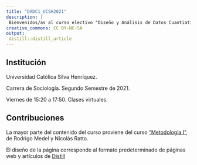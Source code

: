 ```yaml
---
title: "DADC1_UCSH2021"
description: |
 Bienvenidos/as al curso electivo "Diseño y Análisis de Datos Cuantiativos (en R)" (Segundo Semestre 2021).
creative_commons: CC BY-NC-SA
output: 
 distill::distill_article
---
```


## Institución {.appendix}

Universidad Católica Silva Henríquez.

Carrera de Sociología. Segundo Semestre de 2021.

Viernes de 15:20 a 17:50. Clases virtuales.

## Contribuciones {.appendix}

La mayor parte del contenido del curso proviene del curso ["Metodología I"](https://metodologia1uch.netlify.app/), de Rodrigo Medel y Nicolás Ratto.

El diseño de la página corresponde al formato predeterminado de páginas web y artículos de [Distill](https://rstudio.github.io/distill/)
